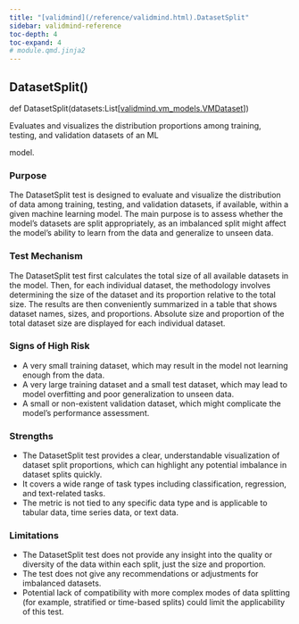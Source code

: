 ```yaml
---
title: "[validmind](/reference/validmind.html).DatasetSplit"
sidebar: validmind-reference
toc-depth: 4
toc-expand: 4
# module.qmd.jinja2
---
```


<!-- function.qmd.jinja2 -->

## DatasetSplit[()]{.muted}

<!-- signatures.jinja2 -->

::: {.signature}

<span class="kw">def</span> <span class="name">DatasetSplit</span>(<span class="param"><span class="n">datasets</span><span class="p">:</span><span class="n"><!-- types.jinja2 - format_type --><!-- types.jinja2 - format_type -->List\[<!-- types.jinja2 - format_type --><a href="/reference/validmind/vm_models.html#class-vmdataset">validmind.vm_models.VMDataset</a>\]</span></span>)

:::

<!-- docstring.jinja2 -->

Evaluates and visualizes the distribution proportions among training, testing, and validation datasets of an ML

model.

### Purpose

The DatasetSplit test is designed to evaluate and visualize the distribution of data among training, testing, and validation datasets, if available, within a given machine learning model. The main purpose is to assess whether the model's datasets are split appropriately, as an imbalanced split might affect the model's ability to learn from the data and generalize to unseen data.

### Test Mechanism

The DatasetSplit test first calculates the total size of all available datasets in the model. Then, for each individual dataset, the methodology involves determining the size of the dataset and its proportion relative to the total size. The results are then conveniently summarized in a table that shows dataset names, sizes, and proportions. Absolute size and proportion of the total dataset size are displayed for each individual dataset.

### Signs of High Risk

- A very small training dataset, which may result in the model not learning enough from the data.
- A very large training dataset and a small test dataset, which may lead to model overfitting and poor generalization to unseen data.
- A small or non-existent validation dataset, which might complicate the model's performance assessment.

### Strengths

- The DatasetSplit test provides a clear, understandable visualization of dataset split proportions, which can highlight any potential imbalance in dataset splits quickly.
- It covers a wide range of task types including classification, regression, and text-related tasks.
- The metric is not tied to any specific data type and is applicable to tabular data, time series data, or text data.

### Limitations

- The DatasetSplit test does not provide any insight into the quality or diversity of the data within each split, just the size and proportion.
- The test does not give any recommendations or adjustments for imbalanced datasets.
- Potential lack of compatibility with more complex modes of data splitting (for example, stratified or time-based splits) could limit the applicability of this test.
